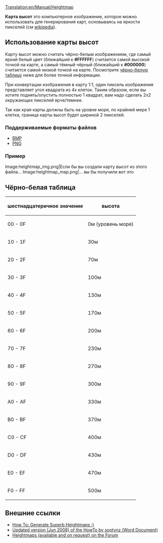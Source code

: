[[Translation:en/Manual/Heightmap]]

'''Карта высот''' это компьютерное изображение, которое можно использовать для генерирования карт, основываясь на яркости пикселей (см [http://ru.wikipedia.org/wiki/%D0%9F%D0%BE%D0%BB%D0%B5_%D0%B2%D1%8B%D1%81%D0%BE%D1%82 wikipedia]).

==Использование карты высот==
Карту высот можно считать чёрно-белым изображением, где самый яркий белый цвет (ближайший к '''#FFFFFF''') считается самой высокой точкой на карте, а самый тёмный чёрный (ближайший к '''#000000''') считается самой низкой точкой на карте. Посмотрите [[#Чёрно-белая_таблица|чёрно-белую таблицу]] ниже для более точной информации.

При конвертации изображения в карту 1:1, один пиксель изображения представляет угол квадрата из 4х клеток. Таким образом, если вы хотите поднять/опустить полностью 1 квадрат, вам надо сделать 2х2 окружающих пикселей ярче/темнее.

Так как края карты должны быть на уровне моря, по крайней мере 1 клетка, граница карты высот будет шириной 2 пикселей.

===Поддерживаемые форматы файлов===
* [http://ru.wikipedia.org/wiki/BMP BMP]
* [http://ru.wikipedia.org/wiki/PNG PNG]

===Пример===
<gallery>
Image:heightmap_img.png|Если бы вы создали карту высот из этого файла...
Image:heightmap_map.png|... вы бы получили вот это
</gallery>

==Чёрно-белая таблица==
{|
! шестнадцатеричное значение
! высота
|-
| 00 - 0F
| 0м (уровень моря)
|-
| 10 - 1F
| 30м
|-
| 20 - 2F
| 70м
|-
| 30 - 3F
| 100м
|-
| 40 - 4F
| 130м
|-
| 50 - 5F
| 170м
|-
| 60 - 6F
| 200м
|-
| 70 - 7F
| 230м
|-
| 80 - 8F
| 270м
|-
| 90 - 9F
| 300м
|-
| A0 - AF
| 330м
|-
| B0 - BF
| 370м
|-
| C0 - CF
| 400м
|-
| D0 - DF
| 430м
|-
| E0 - EF
| 470м
|-
| F0 - FF
| 500м
|}

==Внешние ссылки==
*[http://www.tt-forums.net/viewtopic.php?t=27052 How To: Generate Superb Heightmaps :)]
*[http://www.tt-forums.net/download/file.php?id=92633 Updated version (Jun 2008) of the HowTo by sootynz (Word Document)]
*[http://www.tt-forums.net/viewtopic.php?t=29323 Heightmaps (available and on request) on the Forum]